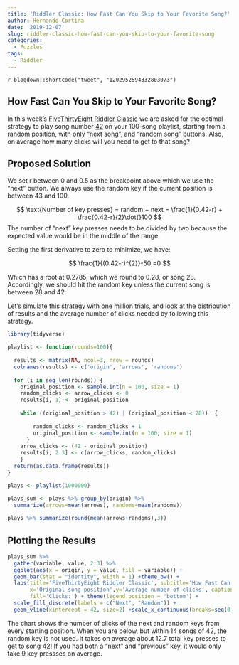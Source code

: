 ```yaml
---
title: 'Riddler Classic: How Fast Can You Skip to Your Favorite Song?'
author: Hernando Cortina
date: '2019-12-07'
slug: riddler-classic-how-fast-can-you-skip-to-your-favorite-song
categories:
  - Puzzles
tags:
  - Riddler
---
```


`r blogdown::shortcode("tweet", "1202952594332803073")`


## How Fast Can You Skip to Your Favorite Song?

In this week's [FiveThirtyEight Riddler Classic](https://fivethirtyeight.com/features/how-fast-can-you-skip-to-your-favorite-song/) we are asked for the optimal strategy to play song number [42](http://news.mit.edu/2019/answer-life-universe-and-everything-sum-three-cubes-mathematics-0910) on your 100-song playlist, starting from a random position, with only "next song", and "random song" buttons. Also, on average how many clicks will you need to get to that song?

## Proposed Solution
We set r between 0 and 0.5 as the breakpoint above which we use the "next" button. We always use the random key if the current position is between 43 and 100.

$$
\text{Number of key presses} = random + next = \frac{1}{0.42-r} + \frac{0.42-r}{2}\dot{}100
$$
The number of "next" key presses needs to be divided by two because the expected value would be in the middle of the range.

Setting the first derivative to zero to minimize, we have:

$$
\frac{1}{(0.42-r)^{2}}-50 =0
$$

Which has a root at 0.2785, which we round to 0.28, or song 28. Accordingly, we should hit the random key unless the current song is between 28 and 42.

Let's simulate this strategy with one million trials, and look at the distribution of results and the average number of clicks needed by following this strategy.

```r
library(tidyverse)

playlist <- function(rounds=100){
  
  results <- matrix(NA, ncol=3, nrow = rounds)
  colnames(results) <- c('origin', 'arrows', 'randoms')
  
  for (i in seq_len(rounds)) {
    original_position <- sample.int(n = 100, size = 1)
    random_clicks <- arrow_clicks <- 0
    results[i, 1] <- original_position
    
    while ((original_position > 42) | (original_position < 28))  {
    
        random_clicks <- random_clicks + 1
        original_position <- sample.int(n = 100, size = 1)
      }
    arrow_clicks <- (42 - original_position)
    results[i, 2:3] <- c(arrow_clicks, random_clicks)
    }
  return(as.data.frame(results))
}

plays <- playlist(1000000)

plays_sum <- plays %>% group_by(origin) %>%
  summarize(arrows=mean(arrows), randoms=mean(randoms))
  
plays %>% summarize(round(mean(arrows+randoms),3))
```

## Plotting the Results

```r
plays_sum %>% 
  gather(variable, value, 2:3) %>% 
  ggplot(aes(x = origin, y = value, fill = variable)) + 
  geom_bar(stat = "identity", width = 1) +theme_bw() +
  labs(title='FiveThirtyEight Riddler Classic', subtitle='How Fast Can You Skip To Your Favorite Song?',
       x='Original song position',y='Average number of clicks', caption = 'By @cortinah, Dec 7, 2019',
       fill='Clicks:') + theme(legend.position = 'bottom') +
  scale_fill_discrete(labels = c("Next", "Random")) +
  geom_vline(xintercept = 42, size=2) +scale_x_continuous(breaks=seq(0, 100, 10))
```

The chart shows the number of clicks of the next and random keys from every starting position.  When you are below, but within 14 songs of 42, the random key is not used.  It takes on average about 12.7 total key presses to get to song [42](https://hitchhikers.fandom.com/wiki/42)!  If you had both a "next" and "previous" key, it would only take 9 key pressses on average.